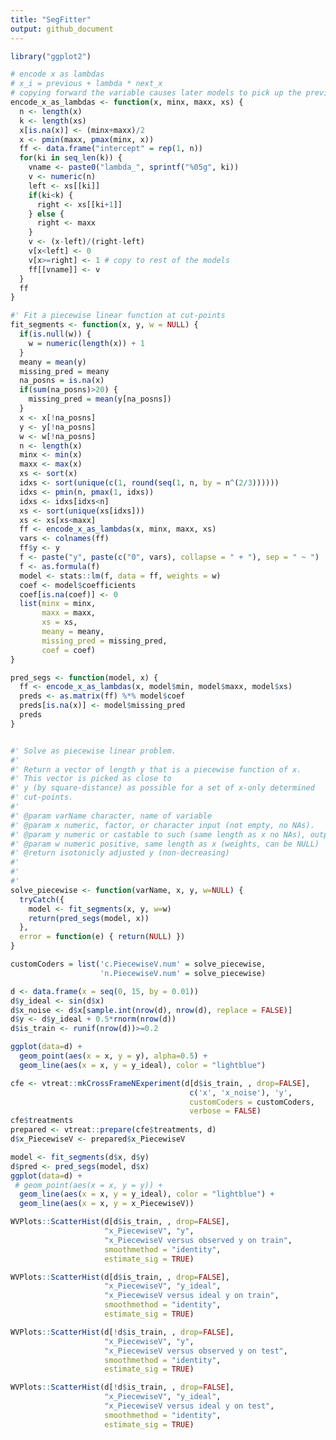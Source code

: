 ```yaml
---
title: "SegFitter"
output: github_document
---
```


```r
library("ggplot2")
```

```r

# encode x as lambdas
# x_i = previous + lambda * next_x
# copying forward the variable causes later models to pick up the previous as above.
encode_x_as_lambdas <- function(x, minx, maxx, xs) {
  n <- length(x)
  k <- length(xs)
  x[is.na(x)] <- (minx+maxx)/2
  x <- pmin(maxx, pmax(minx, x))
  ff <- data.frame("intercept" = rep(1, n))
  for(ki in seq_len(k)) {
    vname <- paste0("lambda_", sprintf("%05g", ki))
    v <- numeric(n)
    left <- xs[[ki]]
    if(ki<k) {
      right <- xs[[ki+1]]
    } else {
      right <- maxx
    }
    v <- (x-left)/(right-left)
    v[x<left] <- 0
    v[x>=right] <- 1 # copy to rest of the models
    ff[[vname]] <- v
  }
  ff
}

#' Fit a piecewise linear function at cut-points
fit_segments <- function(x, y, w = NULL) {
  if(is.null(w)) {
    w = numeric(length(x)) + 1
  }
  meany = mean(y)
  missing_pred = meany
  na_posns = is.na(x)
  if(sum(na_posns)>20) {
    missing_pred = mean(y[na_posns])
  }
  x <- x[!na_posns]
  y <- y[!na_posns]
  w <- w[!na_posns]
  n <- length(x)
  minx <- min(x)
  maxx <- max(x)
  xs <- sort(x)
  idxs <- sort(unique(c(1, round(seq(1, n, by = n^(2/3))))))
  idxs <- pmin(n, pmax(1, idxs))
  idxs <- idxs[idxs<n]
  xs <- sort(unique(xs[idxs]))
  xs <- xs[xs<maxx]
  ff <- encode_x_as_lambdas(x, minx, maxx, xs)
  vars <- colnames(ff)
  ff$y <- y
  f <- paste("y", paste(c("0", vars), collapse = " + "), sep = " ~ ")
  f <- as.formula(f)
  model <- stats::lm(f, data = ff, weights = w)
  coef <- model$coefficients
  coef[is.na(coef)] <- 0
  list(minx = minx, 
       maxx = maxx,
       xs = xs,
       meany = meany,
       missing_pred = missing_pred,
       coef = coef)
}

pred_segs <- function(model, x) {
  ff <- encode_x_as_lambdas(x, model$min, model$maxx, model$xs)
  preds <- as.matrix(ff) %*% model$coef
  preds[is.na(x)] <- model$missing_pred
  preds
}


#' Solve as piecewise linear problem.
#'
#' Return a vector of length y that is a piecewise function of x.
#' This vector is picked as close to
#' y (by square-distance) as possible for a set of x-only determined
#' cut-points.
#'
#' @param varName character, name of variable
#' @param x numeric, factor, or character input (not empty, no NAs). 
#' @param y numeric or castable to such (same length as x no NAs), output to match
#' @param w numeric positive, same length as x (weights, can be NULL)
#' @return isotonicly adjusted y (non-decreasing)
#'
#'
#' 
solve_piecewise <- function(varName, x, y, w=NULL) {
  tryCatch({
    model <- fit_segments(x, y, w=w)
    return(pred_segs(model, x))
  },
  error = function(e) { return(NULL) })
}

customCoders = list('c.PiecewiseV.num' = solve_piecewise,
                    'n.PiecewiseV.num' = solve_piecewise)
```


```r
d <- data.frame(x = seq(0, 15, by = 0.01))
d$y_ideal <- sin(d$x)
d$x_noise <- d$x[sample.int(nrow(d), nrow(d), replace = FALSE)]
d$y <- d$y_ideal + 0.5*rnorm(nrow(d))
d$is_train <- runif(nrow(d))>=0.2

ggplot(data=d) +
  geom_point(aes(x = x, y = y), alpha=0.5) + 
  geom_line(aes(x = x, y = y_ideal), color = "lightblue")

cfe <- vtreat::mkCrossFrameNExperiment(d[d$is_train, , drop=FALSE], 
                                        c('x', 'x_noise'), 'y',
                                        customCoders = customCoders,
                                        verbose = FALSE)
cfe$treatments
prepared <- vtreat::prepare(cfe$treatments, d)
d$x_PiecewiseV <- prepared$x_PiecewiseV

model <- fit_segments(d$x, d$y)
d$pred <- pred_segs(model, d$x)
ggplot(data=d) +
 # geom_point(aes(x = x, y = y)) + 
  geom_line(aes(x = x, y = y_ideal), color = "lightblue") + 
  geom_line(aes(x = x, y = x_PiecewiseV))

WVPlots::ScatterHist(d[d$is_train, , drop=FALSE], 
                     "x_PiecewiseV", "y",
                     "x_PiecewiseV versus observed y on train",
                     smoothmethod = "identity",
                     estimate_sig = TRUE)

WVPlots::ScatterHist(d[d$is_train, , drop=FALSE], 
                     "x_PiecewiseV", "y_ideal",
                     "x_PiecewiseV versus ideal y on train",
                     smoothmethod = "identity",
                     estimate_sig = TRUE)

WVPlots::ScatterHist(d[!d$is_train, , drop=FALSE], 
                     "x_PiecewiseV", "y",
                     "x_PiecewiseV versus observed y on test",
                     smoothmethod = "identity",
                     estimate_sig = TRUE)

WVPlots::ScatterHist(d[!d$is_train, , drop=FALSE], 
                     "x_PiecewiseV", "y_ideal",
                     "x_PiecewiseV versus ideal y on test",
                     smoothmethod = "identity",
                     estimate_sig = TRUE)
```
